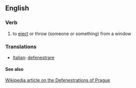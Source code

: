 ==English==
===Verb===
# to [[eject]] or throw (someone or something) from a window

=== Translations ===
*[[Italian]]: [[defenestrare]]


====See also====
[[Wikipedia:Defenestrations of Prague|Wikipedia article on the Defenestrations of Prague]]